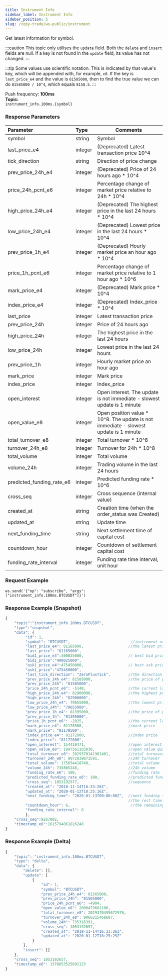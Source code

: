 ```yaml
---
title: Instrument Info
sidebar_label: Instrument Info
sidebar_position: 5
slug: /copy-trade/ws-public/instrument
---
```

Get latest information for symbol.

:::caution
This topic only utilises the `update` field. Both the `delete` and `insert` fields are null. If a key is not found in the `update` field, its value has not changed.
:::

:::tip
Some values use scientific notation. This is indicated by that value's key, which will be appended with, for example, `e6`. If the key is `last_price_e4` and the value is `81585000`, then to find the true value we can do `81585000 / 10^4`, which equals `8158.5`.
:::

Push frequency: **100ms**<br/>
**Topic:**<br/>
`instrument_info.100ms.{symbol}`

### Response Parameters
| Parameter | Type | Comments|
|:----- |:-----|----- |
|symbol|string |Symbol |
|last_price_e4 |integer |(Deprecated) Latest transaction price 10^4  |
|tick_direction |string |Direction of price change |
|prev_price_24h_e4 |integer |(Deprecated) Price of 24 hours ago * 10^4 |
|price_24h_pcnt_e6 |integer |Percentage change of market price relative to 24h * 10^4 |
|high_price_24h_e4 |integer |(Deprecated) The highest price in the last 24 hours * 10^4 |
|low_price_24h_e4 |integer |(Deprecated) Lowest price in the last 24 hours * 10^4 |
|prev_price_1h_e4 |integer |(Deprecated) Hourly market price an hour ago * 10^4 |
|price_1h_pcnt_e6 |integer |Percentage change of market price relative to 1 hour ago * 10^6 |
|mark_price_e4 |integer |(Deprecated) Mark price * 10^4 |
|index_price_e4 |integer |(Deprecated) Index_price * 10^4 |
|last_price |integer |Latest transaction price |
|prev_price_24h |integer |Price of 24 hours ago |
|high_price_24h |integer |The highest price in the last 24 hours |
|low_price_24h |integer |Lowest price in the last 24 hours |
|prev_price_1h |integer |Hourly market price an hour ago |
|mark_price |integer |Mark price |
|index_price |integer |Index_price |
|open_interest |integer |Open interest. The update is not immediate - slowest update is 1 minute |
|open_value_e8 |integer |Open position value * 10^8. The update is not immediate - slowest update is 1 minute |
|total_turnover_e8 |integer |Total turnover * 10^8 |
|turnover_24h_e8 |integer |Turnover for 24h * 10^8 |
|total_volume |integer |Total volume |
|volume_24h |integer |Trading volume in the last 24 hours |
|predicted_funding_rate_e6 |integer |Predicted funding rate * 10^6 |
|cross_seq |integer |Cross sequence (internal value) |
|created_at |string |Creation time (when the order_status was Created) |
|updated_at |string |Update time |
|next_funding_time |string |Next settlement time of capital cost |
|countdown_hour |integer |Countdown of settlement capital cost |
|funding_rate_interval |integer |Funding rate time interval, unit hour|

### Request Example

<Tabs>
<TabItem value="console" label="Console">

```http
ws.send('{"op": "subscribe", "args": ["instrument_info.100ms.BTCUSDT"]}')
```

</TabItem>
</Tabs>

### Response Example (Snapshot)

<Tabs>
<TabItem value="js linear" label="linear">

```javascript
{
    "topic":"instrument_info.100ms.BTCUSDT",
    "type":"snapshot",
    "data": {
         "id": 1,
         "symbol": "BTCUSDT",                           //instrument name
         "last_price_e4": 81165000,                    //the latest price
         "last_price": "81165000",
         "bid1_price_e4":400025000,                    // best bid price
         "bid1_price":"400025000",
         "ask1_price_e4":475450000,                    // best ask price
         "ask1_price":"475450000",
         "last_tick_direction": "ZeroPlusTick",        //the direction of last tick:PlusTick,ZeroPlusTick,MinusTick,ZeroMinusTick
         "prev_price_24h_e4": 81585000,                //the price of prev 24h
         "prev_price_24h": "81585000",
         "price_24h_pcnt_e6": -5148,                   //the current last price percentage change from prev 24h price
         "high_price_24h_e4": 82900000,                //the highest price of prev 24h
         "high_price_24h": "82900000",
         "low_price_24h_e4": 79655000,                 //the lowest price of prev 24h
         "low_price_24h": "79655000",
         "prev_price_1h_e4": 81395000,                 //the price of prev 1h
         "prev_price_1h": "81395000",
         "price_1h_pcnt_e6": -2825,                    //the current last price percentage change from prev 1h price
         "mark_price_e4": 81178500,                    //mark price
         "mark_price": "81178500",
         "index_price_e4": 81172800,                   //index price
         "index_price": "81172800",
         "open_interest": 154418471,                   //open interest quantity - Attention, the update is not immediate - slowest update is 1 minute
         "open_value_e8": 1997561103030,               //open value quantity - Attention, the update is not immediate - the slowest update is 1 minute
         "total_turnover_e8": 2029370141961401,        //total turnover
         "turnover_24h_e8": 9072939873591,             //24h turnover
         "total_volume": 175654418740,                 //total volume
         "volume_24h": 735865248,                      //24h volume
         "funding_rate_e6": 100,                       //funding rate
         "predicted_funding_rate_e6": 100,             //predicted funding rate
         "cross_seq": 1053192577,                      //sequence
         "created_at": "2018-11-14T16:33:26Z",
         "updated_at": "2020-01-12T18:25:16Z",
         "next_funding_time": "2020-01-13T00:00:00Z",  //next funding time
                                                       //the rest time to settle funding fee
         "countdown_hour": 6,                           //the remaining time to settle the funding fee
         "funding_rate_interval": 8
         },
    "cross_seq":9267002,
    "timestamp_e6":1615794861826248
}
```
</TabItem>
</Tabs>

### Response Example (Delta)

<Tabs>
<TabItem value="js linear" label="linear">

```javascript
{
    "topic": "instrument_info.100ms.BTCUSDT",
    "type": "delta",
    "data": {
        "delete": [],
        "update": [
            {
                "id": 1,
                "symbol": "BTCUSDT",
                "prev_price_24h_e4": 81565000,
                "prev_price_24h": "81565000",
                "price_24h_pcnt_e6": -4904,
                "open_value_e8": 2000479681106,
                "total_turnover_e8": 2029370495672976,
                "turnover_24h_e8": 9066215468687,
                "volume_24h": 735316391,
                "cross_seq": 1053192657,
                "created_at": "2018-11-14T16:33:26Z",
                "updated_at": "2020-01-12T18:25:25Z"
            }
        ],
        "insert": []
    },
    "cross_seq": 1053192657,
    "timestamp_e6": 1578853525691123
}
```
</TabItem>
</Tabs>